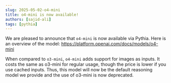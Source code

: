 ```yaml
---
slug: 2025-05-02-o4-mini
title: o4-mini is now available!
authors: [sajid-ali]
tags: [pythia]
---
```


We are pleased to announce that `o4-mini` is now available via Pythia. Here is an overview of the model: https://platform.openai.com/docs/models/o4-mini

When compared to `o3-mini`, `o4-mini` adds support for images as inputs. It costs the same as o3-mini for regular usage, though the price is lower if you use cached inputs. Thus, this model will now be the default reasoning model we provide and the use of o3-mini is now deprecated.
